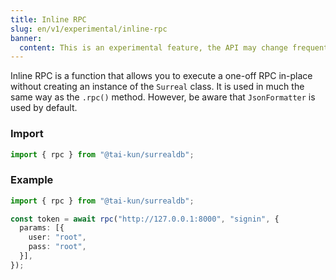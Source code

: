 ```yaml
---
title: Inline RPC
slug: en/v1/experimental/inline-rpc
banner:
  content: This is an experimental feature, the API may change frequently.
---
```


Inline RPC is a function that allows you to execute a one-off RPC in-place without creating an instance of the `Surreal` class. It is used in much the same way as the `.rpc()` method. However, be aware that `JsonFormatter` is used by default.

### Import

```ts
import { rpc } from "@tai-kun/surrealdb";
```

### Example

```ts
import { rpc } from "@tai-kun/surrealdb";

const token = await rpc("http://127.0.0.1:8000", "signin", {
  params: [{
    user: "root",
    pass: "root",
  }],
});
```
